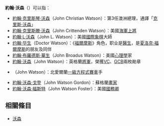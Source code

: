 '''約翰·沃森'''（{{lang-en|John Watson}}）可以指：

* [[約翰·克里斯琴·沃森|約翰·克里斯琴·沃森]]（John Christian Watson）：第3任澳洲總理，通譯「[[克里斯·沃森|克里斯·沃森]]」
* [[約翰·克里斯滕·沃森|約翰·克里斯滕·沃森]]（John Crittenden Watson）：美國[[海軍上將|海軍上將]]
* [[約翰·L·沃森|約翰·L·沃森]]（John L. Watson）：美國[[國際象棋|國際象棋]]大師
*[[约翰·华生|约翰·华生]]（Doctor Watson）：《[[福爾摩斯|福爾摩斯]]》角色，职业是[[醫生|醫生]]，是[[夏洛克·福爾摩斯|夏洛克·福爾摩斯]]的朋友及同伴
* [[約翰·布羅德斯·華生|約翰·布羅德斯·華生]]（John Broadus Watson）：美國[[心理學|心理學]]家
* [[約翰·沃森_(軍人)|約翰·沃森]]（John Watson）：英格蘭[[將軍|將軍]]，榮獲[[維多利亞十字勛章|VC]]、[[GCB|GCB]]兩枚勛章
* {{link-en|约翰·沃森 (赛车手)|John Watson (racing driver)}}（John Watson）：北愛爾蘭[[一級方程式賽車|一級方程式賽車]]手
*[[約翰·沃森·戈登|約翰·沃森·戈登]]（John Watson Gordon）：蘇格蘭[[畫家|畫家]]
*[[約翰·沃森·福斯特|約翰·沃森·福斯特]]（John Watson Foster）：美國[[美国国务卿|國務卿]]

==相關條目==
*[[沃森|沃森]]

{{Disambiguation|Cat=四字人名译名消歧义}}
